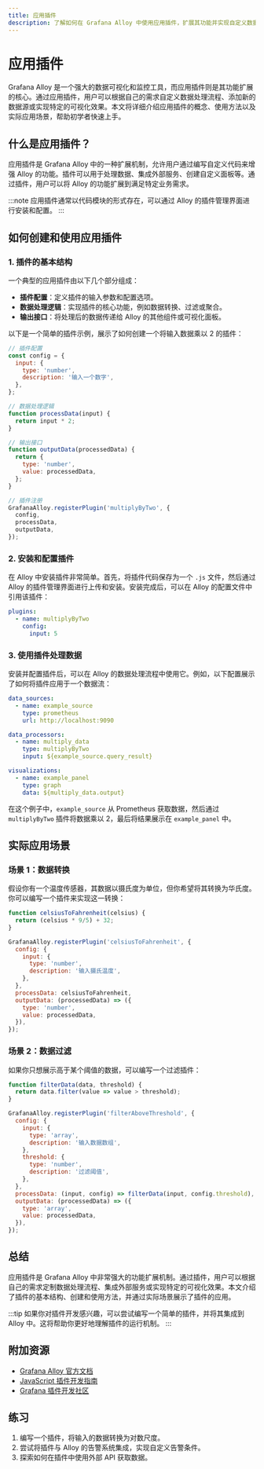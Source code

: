 ```yaml
---
title: 应用插件
description: 了解如何在 Grafana Alloy 中使用应用插件，扩展其功能并实现自定义数据处理和可视化。
---
```


# 应用插件

Grafana Alloy 是一个强大的数据可视化和监控工具，而应用插件则是其功能扩展的核心。通过应用插件，用户可以根据自己的需求自定义数据处理流程、添加新的数据源或实现特定的可视化效果。本文将详细介绍应用插件的概念、使用方法以及实际应用场景，帮助初学者快速上手。

## 什么是应用插件？

应用插件是 Grafana Alloy 中的一种扩展机制，允许用户通过编写自定义代码来增强 Alloy 的功能。插件可以用于处理数据、集成外部服务、创建自定义面板等。通过插件，用户可以将 Alloy 的功能扩展到满足特定业务需求。

:::note
应用插件通常以代码模块的形式存在，可以通过 Alloy 的插件管理界面进行安装和配置。
:::

## 如何创建和使用应用插件

### 1. 插件的基本结构

一个典型的应用插件由以下几个部分组成：

- **插件配置**：定义插件的输入参数和配置选项。
- **数据处理逻辑**：实现插件的核心功能，例如数据转换、过滤或聚合。
- **输出接口**：将处理后的数据传递给 Alloy 的其他组件或可视化面板。

以下是一个简单的插件示例，展示了如何创建一个将输入数据乘以 2 的插件：

```javascript
// 插件配置
const config = {
  input: {
    type: 'number',
    description: '输入一个数字',
  },
};

// 数据处理逻辑
function processData(input) {
  return input * 2;
}

// 输出接口
function outputData(processedData) {
  return {
    type: 'number',
    value: processedData,
  };
}

// 插件注册
GrafanaAlloy.registerPlugin('multiplyByTwo', {
  config,
  processData,
  outputData,
});
```

### 2. 安装和配置插件

在 Alloy 中安装插件非常简单。首先，将插件代码保存为一个 `.js` 文件，然后通过 Alloy 的插件管理界面进行上传和安装。安装完成后，可以在 Alloy 的配置文件中引用该插件：

```yaml
plugins:
  - name: multiplyByTwo
    config:
      input: 5
```

### 3. 使用插件处理数据

安装并配置插件后，可以在 Alloy 的数据处理流程中使用它。例如，以下配置展示了如何将插件应用于一个数据流：

```yaml
data_sources:
  - name: example_source
    type: prometheus
    url: http://localhost:9090

data_processors:
  - name: multiply_data
    type: multiplyByTwo
    input: ${example_source.query_result}

visualizations:
  - name: example_panel
    type: graph
    data: ${multiply_data.output}
```

在这个例子中，`example_source` 从 Prometheus 获取数据，然后通过 `multiplyByTwo` 插件将数据乘以 2，最后将结果展示在 `example_panel` 中。

## 实际应用场景

### 场景 1：数据转换

假设你有一个温度传感器，其数据以摄氏度为单位，但你希望将其转换为华氏度。你可以编写一个插件来实现这一转换：

```javascript
function celsiusToFahrenheit(celsius) {
  return (celsius * 9/5) + 32;
}

GrafanaAlloy.registerPlugin('celsiusToFahrenheit', {
  config: {
    input: {
      type: 'number',
      description: '输入摄氏温度',
    },
  },
  processData: celsiusToFahrenheit,
  outputData: (processedData) => ({
    type: 'number',
    value: processedData,
  }),
});
```

### 场景 2：数据过滤

如果你只想展示高于某个阈值的数据，可以编写一个过滤插件：

```javascript
function filterData(data, threshold) {
  return data.filter(value => value > threshold);
}

GrafanaAlloy.registerPlugin('filterAboveThreshold', {
  config: {
    input: {
      type: 'array',
      description: '输入数据数组',
    },
    threshold: {
      type: 'number',
      description: '过滤阈值',
    },
  },
  processData: (input, config) => filterData(input, config.threshold),
  outputData: (processedData) => ({
    type: 'array',
    value: processedData,
  }),
});
```

## 总结

应用插件是 Grafana Alloy 中非常强大的功能扩展机制。通过插件，用户可以根据自己的需求定制数据处理流程、集成外部服务或实现特定的可视化效果。本文介绍了插件的基本结构、创建和使用方法，并通过实际场景展示了插件的应用。

:::tip
如果你对插件开发感兴趣，可以尝试编写一个简单的插件，并将其集成到 Alloy 中。这将帮助你更好地理解插件的运行机制。
:::

## 附加资源

- [Grafana Alloy 官方文档](https://grafana.com/docs/alloy/latest/)
- [JavaScript 插件开发指南](https://developer.mozilla.org/en-US/docs/Web/JavaScript/Guide)
- [Grafana 插件开发社区](https://community.grafana.com/c/plugins/30)

## 练习

1. 编写一个插件，将输入的数据转换为对数尺度。
2. 尝试将插件与 Alloy 的告警系统集成，实现自定义告警条件。
3. 探索如何在插件中使用外部 API 获取数据。